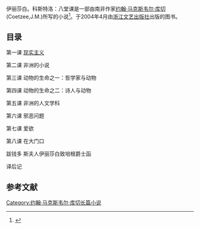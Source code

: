 伊丽莎白。科斯特洛：八堂课是一部由南非作家[[约翰·马克斯韦尔·库切|约翰·马克斯韦尔·库切]](Coetzee,J.M.)所写的小说<ref>{{Cite web |url=http://www.amazon.cn/%E4%BC%8A%E4%B8%BD%E8%8E%8E%E7%99%BD%E2%80%A2%E7%A7%91%E6%96%AF%E7%89%B9%E6%B4%9B-%E5%85%AB%E5%A0%82%E8%AF%BE-%E5%BA%93%E5%88%87/dp/B0011BH1IQ |title=亚马逊中国 |accessdate=2016-02-02 |archive-date=2016-10-12 |archive-url=https://web.archive.org/web/20161012015213/https://www.amazon.cn/%E4%BC%8A%E4%B8%BD%E8%8E%8E%E7%99%BD%E2%80%A2%E7%A7%91%E6%96%AF%E7%89%B9%E6%B4%9B-%E5%85%AB%E5%A0%82%E8%AF%BE-%E5%BA%93%E5%88%87/dp/B0011BH1IQ |dead-url=no }}</ref>。于2004年4月由[[浙江文艺出版社|浙江文艺出版社]]出版的图书。

==目录==
第一课 [[现实主义|现实主义]] 

第二课 非洲的小说 

第三课 动物的生命之一：哲学家与动物 

第四课 动物的生命之二：诗人与动物 

第五课 非洲的人文学科 

第六课 邪恶问题 

第七课 爱欲 

第八课 在大门口 

跋钱多 斯夫人伊丽莎白致培根爵士函 

译后记

==参考文献==
	<references />


{{约翰·马克斯韦尔·库切作品}}

{{DEFAULTSORT:C耻}}
[[Category:约翰·马克斯韦尔·库切长篇小说|Category:约翰·马克斯韦尔·库切长篇小说]]